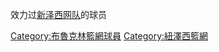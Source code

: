 效力过[[新泽西网队|新泽西网队]]的球员
{{Commonscat|New Jersey Nets players}}

[[Category:布魯克林籃網球員|Category:布魯克林籃網球員]]
[[Category:紐澤西籃網|Category:紐澤西籃網]]